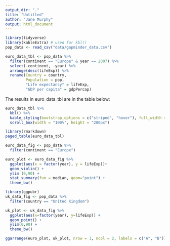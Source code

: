 ```yaml
---
output_dir: "."
title: "Untitled"
author: "Jane Murphy"
output: html_document
---
```


<!-- I am now making a change that I want to commit to a branch -->

<!-- I am making a change -->


```r
library(tidyverse)
library(kableExtra) # used for kbl()
pop_data <- read_csv("data/gapminder_data.csv")

euro_data_tbl <- pop_data %>% 
  filter(continent == "Europe" & year == 2007) %>% 
  select(-continent, -year) %>% 
  arrange(desc(lifeExp)) %>% 
  rename(Country = country, 
         Population = pop, 
         "Life expectancy" = lifeExp, 
         "GDP per capita" = gdpPercap)

```

<!-- message=FALSE doesn't represent messages created by code -->

The results in euro_data_tbl are in the table below:

```r
euro_data_tbl %>% 
  kbl() %>% 
  kable_styling(bootstrap_options = c("striped", "hover"), full_width = FALSE) %>% 
  scroll_box(width = "100%", height = "200px")
```
```r
library(rmarkdown)
paged_table(euro_data_tbl)
```
```r
euro_data_fig <- pop_data %>% 
  filter(continent == "Europe")

euro_plot <- euro_data_fig %>% 
  ggplot(aes(x = factor(year), y = lifeExp))+
  geom_violin() +
  ylim (0,90) +
  stat_summary(fun = median, geom="point") +
  theme_bw()
```


```r
library(ggpubr)
uk_data_fig <- pop_data %>% 
  filter(country == "United Kingdom")

uk_plot <- uk_data_fig %>% 
  ggplot(aes(x=factor(year), y=lifeExp)) +
  geom_point() +
  ylim(0,90) +
  theme_bw()

ggarrange(euro_plot, uk_plot, nrow = 1, ncol = 2, labels = c("A", "B")) #for A,B can use labels = AUTO
```

<!-- git is distributed version control
git = version control system
GitHub = hosting platform for git where you can keep your files -->

<!-- rmarkdown::render("filename.Rmd") is the command for rendering -->